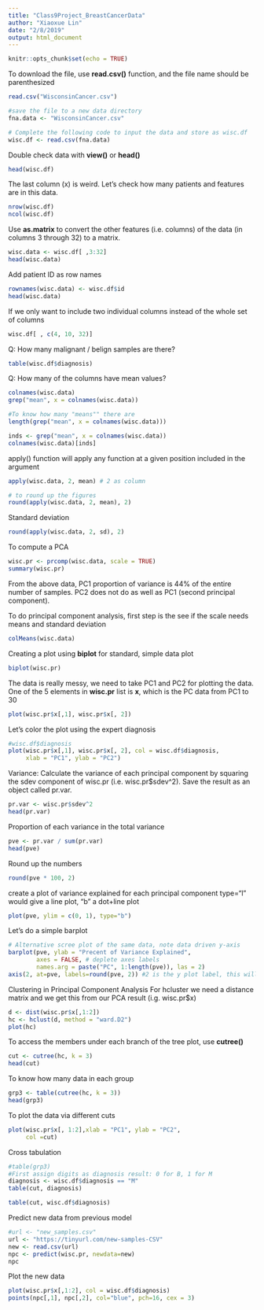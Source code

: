 ```yaml
---
title: "Class9Project_BreastCancerData"
author: "Xiaoxue Lin"
date: "2/8/2019"
output: html_document
---
```


```r
knitr::opts_chunk$set(echo = TRUE)
```


To download the file, use **read.csv()** function, and the file name should be parenthesized

```r
read.csv("WisconsinCancer.csv")
```


```r
#save the file to a new data directory
fna.data <- "WisconsinCancer.csv"

# Complete the following code to input the data and store as wisc.df
wisc.df <- read.csv(fna.data)
```

Double check data with **view()** or **head()**

```r
head(wisc.df)
```

The last column (x) is weird. Let's check how many patients and features are in this data. 

```r
nrow(wisc.df)
ncol(wisc.df)
```

Use **as.matrix** to convert the other features (i.e. columns) of the data (in columns 3 through 32) to a matrix. 

```r
wisc.data <- wisc.df[ ,3:32]
head(wisc.data)
```

Add patient ID as row names

```r
rownames(wisc.data) <- wisc.df$id
head(wisc.data)
```

If we only want to include two individual columns instead of the whole set of columns

```r
wisc.df[ , c(4, 10, 32)]
```

Q: How many malignant /  belign samples are there?

```r
table(wisc.df$diagnosis)
```

Q: How many of the columns have mean values?

```r
colnames(wisc.data)
grep("mean", x = colnames(wisc.data))

#To know how many "means"" there are
length(grep("mean", x = colnames(wisc.data)))
```

```r
inds <- grep("mean", x = colnames(wisc.data))
colnames(wisc.data)[inds]
```

apply() function will apply any function at a given position included in the argument

```r
apply(wisc.data, 2, mean) # 2 as column

# to round up the figures
round(apply(wisc.data, 2, mean), 2) 
```

Standard deviation
```r
round(apply(wisc.data, 2, sd), 2)
```

To compute a PCA

```r
wisc.pr <- prcomp(wisc.data, scale = TRUE)
summary(wisc.pr)
```

From the above data, PC1 proportion of variance is 44% of the entire number of samples. PC2 does not do as well as PC1 (second principal component). 






To do principal component analysis, first step is the see if the scale needs means and standard deviation

```r
colMeans(wisc.data)
```

Creating a plot using **biplot** for standard, simple data plot

```r
biplot(wisc.pr)
```

The data is really messy, we need to take PC1 and PC2 for plotting the data. One of the 5 elements in **wisc.pr** list is **x**, which is the PC data from PC1 to 30

```r
plot(wisc.pr$x[,1], wisc.pr$x[, 2])
```

Let's color the plot using the expert diagnosis

```r
#wisc.df$diagnosis
plot(wisc.pr$x[,1], wisc.pr$x[, 2], col = wisc.df$diagnosis, 
     xlab = "PC1", ylab = "PC2")
```

Variance:
Calculate the variance of each principal component by squaring the sdev component of wisc.pr (i.e.  wisc.pr$sdev^2). Save the result as an object called pr.var.

```r
pr.var <- wisc.pr$sdev^2
head(pr.var)
```

Proportion of each variance in the total variance

```r
pve <- pr.var / sum(pr.var)
head(pve)
```

Round up the numbers
```r
round(pve * 100, 2)
```

create a plot of variance explained for each principal component
type="l" would give a line plot, "b" a dot+line plot

```r
plot(pve, ylim = c(0, 1), type="b")
```

Let's do a simple barplot

```r
# Alternative scree plot of the same data, note data driven y-axis
barplot(pve, ylab = "Precent of Variance Explained",
        axes = FALSE, # deplete axes labels
        names.arg = paste("PC", 1:length(pve)), las = 2) 
axis(2, at=pve, labels=round(pve, 2)) #2 is the y plot label, this will give back the yaxis label
```

Clustering in Principal Component Analysis
For hcluster we need a distance matrix and we get this from our PCA result (i.g. wisc.pr$x)

```r
d <- dist(wisc.pr$x[,1:2])
hc <- hclust(d, method = "ward.D2")
plot(hc)
```

To access the members under each branch of the tree plot, use **cutree()**

```r
cut <- cutree(hc, k = 3)
head(cut)
```

To know how many data in each group
```r
grp3 <- table(cutree(hc, k = 3))
head(grp3)
```



To plot the data via different cuts
```r
plot(wisc.pr$x[, 1:2],xlab = "PC1", ylab = "PC2", 
     col =cut)
```

Cross tabulation

```r
#table(grp3)
#First assign digits as diagnosis result: 0 for B, 1 for M
diagnosis <- wisc.df$diagnosis == "M"
table(cut, diagnosis)
```

```r
table(cut, wisc.df$diagnosis)
```

Predict new data from previous model

```r
#url <- "new_samples.csv"
url <- "https://tinyurl.com/new-samples-CSV"
new <- read.csv(url)
npc <- predict(wisc.pr, newdata=new)
npc
```

Plot the new data

```r
plot(wisc.pr$x[,1:2], col = wisc.df$diagnosis) 
points(npc[,1], npc[,2], col="blue", pch=16, cex = 3)
```

